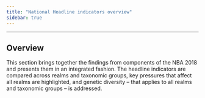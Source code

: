 ```yaml
---
title: "National Headline indicators overview"
sidebar: true
---
```


------------------------------------------------------------------------

## Overview

This section brings together the findings from components of the NBA 2018 and presents them in an integrated fashion. The headline indicators are compared across realms and taxonomic groups, key pressures that affect all realms are highlighted, and genetic diversity -- that applies to all realms and taxonomic groups -- is addressed.
